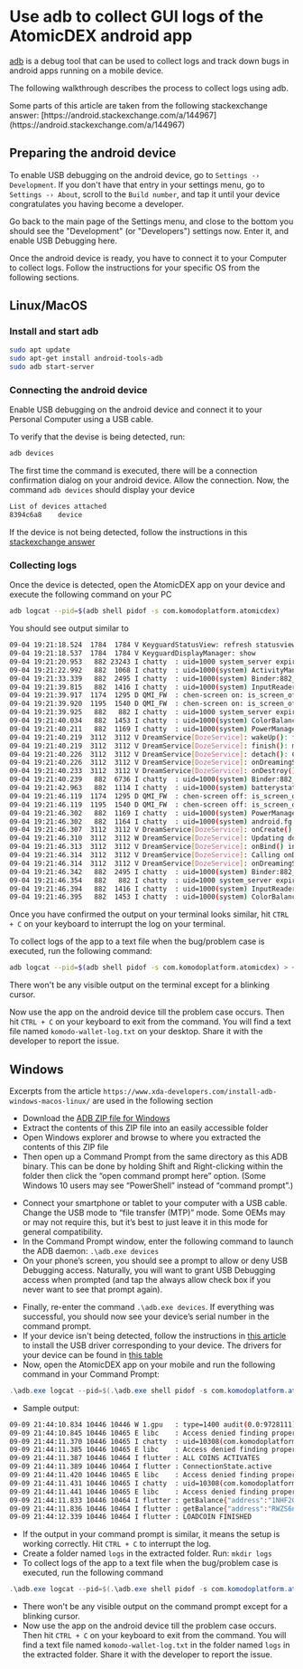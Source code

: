 

# Use adb to collect GUI logs of the AtomicDEX android app

[adb](https://developer.android.com/tools/adb) is a debug tool that can be used to collect logs and track down bugs in android apps running on a mobile device.

The following walkthrough describes the process to collect logs using adb.

<Note>
  Some parts of this article are taken from the following stackexchange answer:
  [https://android.stackexchange.com/a/144967](https://android.stackexchange.com/a/144967)
</Note>

## Preparing the android device

To enable USB debugging on the android device, go to `Settings -› Development`. If you don't have that entry in your settings menu, go to `Settings -› About`, scroll to the `Build number`, and tap it until your device congratulates you having become a developer.

Go back to the main page of the Settings menu, and close to the bottom you should see the "Development" (or "Developers") settings now. Enter it, and enable USB Debugging here.

Once the android device is ready, you have to connect it to your Computer to collect logs. Follow the instructions for your specific OS from the following sections.

## Linux/MacOS

### Install and start adb

```bash
sudo apt update
sudo apt-get install android-tools-adb
sudo adb start-server
```

### Connecting the android device

Enable USB debugging on the android device and connect it to your Personal Computer using a USB cable.

To verify that the devise is being detected, run:

```bash
adb devices
```

The first time the command is executed, there will be a connection confirmation dialog on your android device. Allow the connection. Now, the command `adb devices` should display your device

```bash
List of devices attached
8394c6a8	device
```

If the device is not being detected, follow the instructions in this [stackexchange answer](https://android.stackexchange.com/a/144967)

### Collecting logs

Once the device is detected, open the AtomicDEX app on your device and execute the following command on your PC

```bash
adb logcat --pid=$(adb shell pidof -s com.komodoplatform.atomicdex)
```

You should see output similar to

```bash
09-04 19:21:18.524  1784  1784 V KeyguardStatusView: refresh statusview showing:true
09-04 19:21:18.537  1784  1784 V KeyguardDisplayManager: show
09-04 19:21:20.953   882 23243 I chatty  : uid=1000 system_server expire 2 lines
09-04 19:21:22.992   882  1068 I chatty  : uid=1000(system) ActivityManager expire 1 line
09-04 19:21:33.339   882  2495 I chatty  : uid=1000(system) Binder:882_8 expire 1 line
09-04 19:21:39.815   882  1416 I chatty  : uid=1000(system) InputReader expire 5 lines
09-04 19:21:39.917  1174  1295 D QMI_FW  : chen-screen on: is_screen_off = 0
09-04 19:21:39.920  1195  1540 D QMI_FW  : chen-screen on: is_screen_off = 0
09-04 19:21:39.925   882   882 I chatty  : uid=1000 system_server expire 9 lines
09-04 19:21:40.034   882  1453 I chatty  : uid=1000(system) ColorBalanceThr expire 5 lines
09-04 19:21:40.211   882  1169 I chatty  : uid=1000(system) PowerManagerSer expire 21 lines
09-04 19:21:40.219  3112  3112 V DreamService[DozeService]: wakeUp(): fromSystem=true, mWaking=false, mFinished=false
09-04 19:21:40.219  3112  3112 V DreamService[DozeService]: finish(): mFinished=false
09-04 19:21:40.226  3112  3112 V DreamService[DozeService]: detach(): Calling onDreamingStopped()
09-04 19:21:40.226  3112  3112 V DreamService[DozeService]: onDreamingStopped()
09-04 19:21:40.233  3112  3112 V DreamService[DozeService]: onDestroy()
09-04 19:21:40.239   882  6736 I chatty  : uid=1000(system) Binder:882_15 expire 2 lines
09-04 19:21:42.963   882  1114 I chatty  : uid=1000(system) batterystats-wo expire 10 lines
09-04 19:21:46.119  1174  1295 D QMI_FW  : chen-screen off: is_screen_off = 1
09-04 19:21:46.119  1195  1540 D QMI_FW  : chen-screen off: is_screen_off = 1
09-04 19:21:46.302   882  1169 I chatty  : uid=1000(system) PowerManagerSer expire 44 lines
09-04 19:21:46.302   882  1164 I chatty  : uid=1000(system) android.fg expire 7 lines
09-04 19:21:46.307  3112  3112 V DreamService[DozeService]: onCreate()
09-04 19:21:46.310  3112  3112 W DreamService[DozeService]: Updating doze without a window token.
09-04 19:21:46.313  3112  3112 V DreamService[DozeService]: onBind() intent = Intent { act=android.service.dreams.DreamService flg=0x800000 cmp=com.oneplus.aod/com.oneplus.doze.DozeService }
09-04 19:21:46.314  3112  3112 V DreamService[DozeService]: Calling onDreamingStarted()
09-04 19:21:46.314  3112  3112 V DreamService[DozeService]: onDreamingStarted()
09-04 19:21:46.342   882  2495 I chatty  : uid=1000(system) Binder:882_8 expire 5 lines
09-04 19:21:46.354   882   882 I chatty  : uid=1000 system_server expire 49 lines
09-04 19:21:46.394   882  1416 I chatty  : uid=1000(system) InputReader expire 2 lines
09-04 19:21:46.395   882  1453 I chatty  : uid=1000(system) ColorBalanceThr expire 18 lines
```

Once you have confirmed the output on your terminal looks similar, hit `CTRL + C` on your keyboard to interrupt the log on your terminal.

To collect logs of the app to a text file when the bug/problem case is executed, run the following command:

```bash
adb logcat --pid=$(adb shell pidof -s com.komodoplatform.atomicdex) > ~/Desktop/komodo-wallet-log.txt
```

There won't be any visible output on the terminal except for a blinking cursor.

Now use the app on the android device till the problem case occurs. Then hit `CTRL + C` on your keyboard to exit from the command. You will find a text file named `komodo-wallet-log.txt` on your desktop. Share it with the developer to report the issue.

## Windows

Excerpts from the article `https://www.xda-developers.com/install-adb-windows-macos-linux/` are used in the following section

*   Download the [ADB ZIP file for Windows](https://dl.google.com/android/repository/platform-tools_r34.0.5-windows.zip)
*   Extract the contents of this ZIP file into an easily accessible folder
*   Open Windows explorer and browse to where you extracted the contents of this ZIP file
*   Then open up a Command Prompt from the same directory as this ADB binary. This can be done by holding Shift and Right-clicking within the folder then click the “open command prompt here” option. (Some Windows 10 users may see “PowerShell” instead of “command prompt”.)

<OptimizedImage title="powerShell" src={powerShell} classNaming="w-full" alt="powerShell" />

*   Connect your smartphone or tablet to your computer with a USB cable. Change the USB mode to “file transfer (MTP)” mode. Some OEMs may or may not require this, but it’s best to just leave it in this mode for general compatibility.
*   In the Command Prompt window, enter the following command to launch the ADB daemon: `.\adb.exe devices`
*   On your phone’s screen, you should see a prompt to allow or deny USB Debugging access. Naturally, you will want to grant USB Debugging access when prompted (and tap the always allow check box if you never want to see that prompt again).

<OptimizedImage title="USB Debugging" src={usbDebugging} classNaming="w-full" alt="allow usb debugging" />

*   Finally, re-enter the command `.\adb.exe devices`. If everything was successful, you should now see your device’s serial number in the command prompt.
*   If your device isn't being detected, follow the instructions in [this article](https://developer.android.com/studio/run/oem-usb#Win10) to install the USB driver corresponding to your device. The drivers for your device can be found in [this table](https://developer.android.com/studio/run/oem-usb#Drivers)
*   Now, open the AtomicDEX app on your mobile and run the following command in your Command Prompt:

```powershell
.\adb.exe logcat --pid=$(.\adb.exe shell pidof -s com.komodoplatform.atomicdex)
```

*   Sample output:

```bash
09-09 21:44:10.834 10446 10446 W 1.gpu   : type=1400 audit(0.0:9728111): avc: denied { read } for name="u:object_r:vendor_default_prop:s0" dev="tmpfs" ino=22632 scontext=u:r:untrusted_app:s0:c52,c257,c512,c768 tcontext=u:object_r:vendor_default_prop:s0 tclass=file permissive=0
09-09 21:44:10.845 10446 10465 E libc    : Access denied finding property "vendor.debug.egl.swapinterval"
09-09 21:44:11.370 10446 10465 I chatty  : uid=10308(com.komodoplatform.atomicdex) 1.gpu identical 31 lines
09-09 21:44:11.385 10446 10465 E libc    : Access denied finding property "vendor.debug.egl.swapinterval"
09-09 21:44:11.387 10446 10464 I flutter : ALL COINS ACTIVATES
09-09 21:44:11.389 10446 10464 I flutter : ConnectionState.active
09-09 21:44:11.420 10446 10465 E libc    : Access denied finding property "vendor.debug.egl.swapinterval"
09-09 21:44:11.431 10446 10465 I chatty  : uid=10308(com.komodoplatform.atomicdex) 1.gpu identical 1 line
09-09 21:44:11.441 10446 10465 E libc    : Access denied finding property "vendor.debug.egl.swapinterval"
09-09 21:44:11.833 10446 10464 I flutter : getBalance{"address":"1NHF2GX8Fb9skXQdMGgRoGk9mH6tzSfqpV","balance":"0","coin":"BTC","locked_by_swaps":"0"}
09-09 21:44:11.836 10446 10464 I flutter : getBalance{"address":"RWZS6nQQrQxSpXmppSfYto5MXYZVdM4wZr","balance":"0","coin":"KMD","locked_by_swaps":"0"}
09-09 21:44:12.339 10446 10464 I flutter : LOADCOIN FINISHED
```

*   If the output in your command prompt is similar, it means the setup is working correctly. Hit `CTRL + C` to interrupt the log.
*   Create a folder named `logs` in the extracted folder. Run: `mkdir logs`
*   To collect logs of the app to a text file when the bug/problem case is executed, run the following command

```powershell
.\adb.exe logcat --pid=$(.\adb.exe shell pidof -s com.komodoplatform.atomicdex) >  .\logs\komodo-wallet-log.txt
```

*   There won't be any visible output on the command prompt except for a blinking cursor.
*   Now use the app on the android device till the problem case occurs. Then hit `CTRL + C` on your keyboard to exit from the command. You will find a text file named `komodo-wallet-log.txt` in the folder named `logs` in the extracted folder. Share it with the developer to report the issue.
